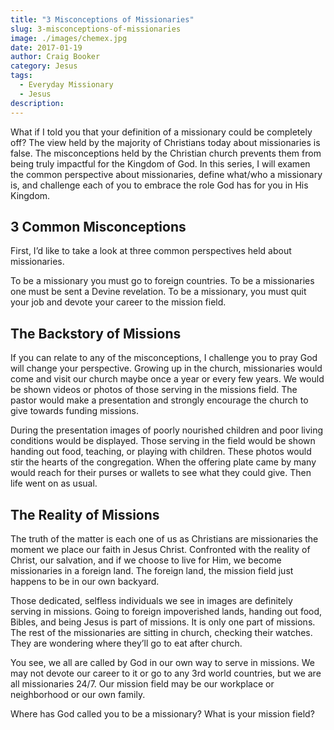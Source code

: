 ```yaml
---
title: "3 Misconceptions of Missionaries"
slug: 3-misconceptions-of-missionaries
image: ./images/chemex.jpg
date: 2017-01-19
author: Craig Booker
category: Jesus
tags:
  - Everyday Missionary
  - Jesus
description:
---
```


What if I told you that your definition of a missionary could be completely off? The view held by the majority of Christians today about missionaries is false. The misconceptions held by the Christian church prevents them from being truly impactful for the Kingdom of God. In this series, I will examen the common perspective about missionaries, define what/who a missionary is, and challenge each of you to embrace the role God has for you in His Kingdom.

## 3 Common Misconceptions

First, I’d like to take a look at three common perspectives held about missionaries.

To be a missionary you must go to foreign countries.
To be a missionaries one must be sent a Devine revelation.
To be a missionary, you must quit your job and devote your career to the mission field.

## The Backstory of Missions

If you can relate to any of the misconceptions, I challenge you to pray God will change your perspective. Growing up in the church, missionaries would come and visit our church maybe once a year or every few years. We would be shown videos or photos of those serving in the missions field. The pastor would make a presentation and strongly encourage the church to give towards funding missions.

During the presentation images of poorly nourished children and poor living conditions would be displayed. Those serving in the field would be shown handing out food, teaching, or playing with children. These photos would stir the hearts of the congregation. When the offering plate came by many would reach for their purses or wallets to see what they could give. Then life went on as usual.

## The Reality of Missions

The truth of the matter is each one of us as Christians are missionaries the moment we place our faith in Jesus Christ. Confronted with the reality of Christ, our salvation, and if we choose to live for Him, we become missionaries in a foreign land. The foreign land, the mission field just happens to be in our own backyard.

Those dedicated, selfless individuals we see in images are definitely serving in missions. Going to foreign impoverished lands, handing out food, Bibles, and being Jesus is part of missions. It is only one part of missions. The rest of the missionaries are sitting in church, checking their watches. They are wondering where they’ll go to eat after church.

You see, we all are called by God in our own way to serve in missions. We may not devote our career to it or go to any 3rd world countries, but we are all missionaries 24/7. Our mission field may be our workplace or neighborhood or our own family.

Where has God called you to be a missionary? What is your mission field?
